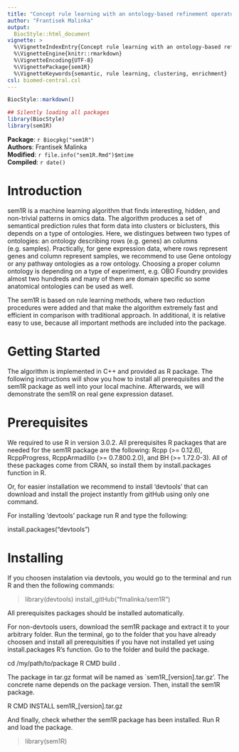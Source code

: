 ```yaml
---
title: "Concept rule learning with an ontology-based refinement operator inducing semnatic rules from omics data"
author: "Frantisek Malinka"
output: 
  BiocStyle::html_document
vignette: >
  %\VignetteIndexEntry{Concept rule learning with an ontology-based refinement operator inducing semnatic rules from omics data}
  %\VignetteEngine{knitr::rmarkdown}
  %\VignetteEncoding{UTF-8}
  %\VignettePackage{sem1R}
  %\VignetteKeywords{semantic, rule learning, clustering, enrichment}
csl: biomed-central.csl
---
```


```r
BiocStyle::markdown()
```

```r
## Silently loading all packages
library(BiocStyle)
library(sem1R)

```

**Package**: `r Biocpkg("sem1R")`<br />
**Authors**: Frantisek Malinka<br />
**Modified**: `r file.info("sem1R.Rmd")$mtime`<br />
**Compiled**: `r date()`

# Introduction

sem1R is a machine learning algorithm that finds interesting, hidden, and non-trivial patterns in omics data. The algorithm produces a set of semantical prediction rules that form data into clusters or biclusters, this depends on a type of ontologies. Here, we distingues between two types of ontologies: an ontology describing rows (e.g. genes) an columns (e.g. samples). Practically, for gene expression data, where rows represent genes and column represent samples, we recommend to use Gene ontology or any pathway ontologies as a row ontology. Choosing a proper column ontology is depending on a type of experiment, e.g. OBO Foundry provides almost two hundreds and many of them are domain specific so some anatomical ontologies can be used as well.

The sem1R is based on rule learning methods, where two reduction procedures were added and that make the algorithm extremely fast and efficient in comparison with traditional approach. In additional, it is relative easy to use, because all important methods are included into the package.

# Getting Started

The algorithm is implemented in C++ and provided as R package. The following instructions will show you how to install all prerequisites and the sem1R package as well into your local machine. Afterwards, we will demonstrate the sem1R on real gene expression dataset.

# Prerequisites

We required to use R in version 3.0.2. All prerequisites R packages that are needed for the sem1R package are the following: Rcpp (>= 0.12.6), RcppProgress, RcppArmadillo (>= 0.7.800.2.0), and BH (>= 1.72.0-3). All of these packages come from CRAN, so install them by install.packages function in R.

Or, for easier installation we recommend to install 'devtools' that can download and install the project instantly from gitHub using only one command.

For installing 'devtools' package run R and type the following:

install.packages("devtools")

# Installing

If you choosen instalation via devtools, you would go to the terminal and run R and then the following commands:

>library(devtools)
>install_gitHub("fmalinka/sem1R")

All prerequisites packages should be installed automatically.

For non-devtools users, download the sem1R package and extract it to your arbitrary folder. Run the terminal, go to the folder that you have already choosen and install all prerequisities if you have not installed yet using install.packages R's function. Go to the folder and build the package.

cd /my/path/to/package
R CMD build .

The package in tar.gz format will be named as `sem1R_[version].tar.gz'. The concrete name depends on the package version. Then, install the sem1R package.

R CMD INSTALL sem1R_[version].tar.gz

And finally, check whether the sem1R package has been installed. Run R and load the package.

>library(sem1R)

